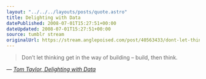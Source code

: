 ```yaml
---
layout: "../../../layouts/posts/quote.astro"
title: Delighting with Data
datePublished: 2008-07-01T15:27:51+00:00
dateUpdated: 2008-07-01T15:27:51+00:00
source: tumblr stream
originalUrl: https://stream.anglepoised.com/post/40563433/dont-let-thinking-get-in-the-way-of-building
---
```


> Don’t let thinking get in the way of building &#8211; build, then think.

— <cite>[Tom Taylor, _Delighting with Data_](http://www.tomtaylor.co.uk/talks/delighting-with-data/)</cite>
